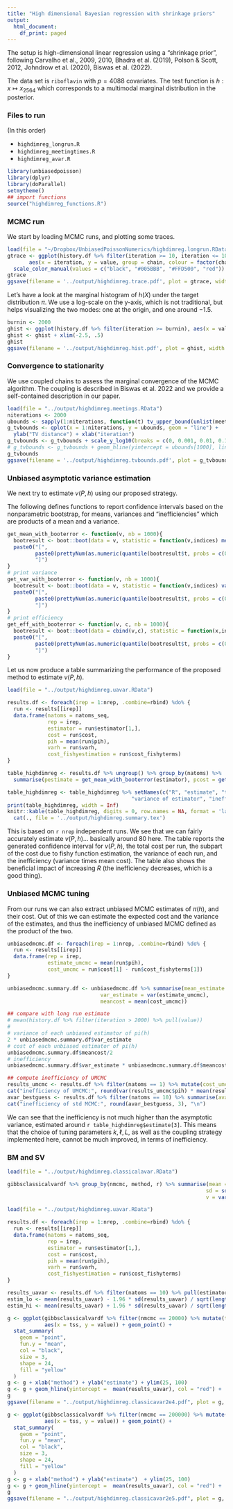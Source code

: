 ```yaml
---
title: "High dimensional Bayesian regression with shrinkage priors"
output:
  html_document:
    df_print: paged
---
```


The setup is high-dimensional linear regression 
using a "shrinkage prior", following 
Carvalho et al., 2009, 2010, Bhadra et al. (2019),
Polson & Scott, 2012, Johndrow et al. (2020),
Biswas et al. (2022).

The data set is `riboflavin` with $p=4088$ covariates.
The test function is $h:x\mapsto x_{2564}$ which corresponds
to a multimodal marginal distribution in the posterior.

### Files to run

(In this order)

- `highdimreg_longrun.R`
- `highdimreg_meetingtimes.R`
- `highdimreg_avar.R`

```r
library(unbiasedpoisson)
library(dplyr)
library(doParallel)
setmytheme()
## import functions
source("highdimreg_functions.R")
```

### MCMC run

We start by loading MCMC runs, and plotting some traces.

```r
load(file = "~/Dropbox/UnbiasedPoissonNumerics/highdimreg.longrun.RData")
gtrace <- ggplot(history.df %>% filter(iteration >= 10, iteration <= 1000, chain <= 3),
       aes(x = iteration, y = value, group = chain, colour = factor(chain))) + geom_line() + xlab("iteration") + ylab(TeX("$\\beta_{2564}$")) +
  scale_color_manual(values = c("black", "#005BBB", "#FFD500", "red")) + theme(legend.position = "none")
gtrace
ggsave(filename = '../output/highdimreg.trace.pdf', plot = gtrace, width = 6, height = 5)
```

Let's have a look at the marginal histogram of $h(X)$ under the target distribution $\pi$.
We use a log-scale on the y-axis, which is not traditional, but helps visualizing the two modes:
one at the origin, and one around $-1.5$.

```r
burnin <- 2000
ghist <- ggplot(history.df %>% filter(iteration >= burnin), aes(x = value)) + geom_histogram(aes(y=..density..), binwidth=0.05) + xlab(TeX("$\\beta_{2564}$"))
ghist <- ghist + xlim(-2.5, .5)
ghist
ggsave(filename = '../output/highdimreg.hist.pdf', plot = ghist, width = 6, height = 5)
```

### Convergence to stationarity

We use coupled chains to assess the marginal convergence of the MCMC
algorithm. The coupling is described in Biswas et al. 2022 and we provide
a self-contained description in our paper.

```r
load(file = "../output/highdimreg.meetings.RData")
niterations <- 2000
ubounds <- sapply(1:niterations, function(t) tv_upper_bound(unlist(meetingtimes), lag, t))
g_tvbounds <- qplot(x = 1:niterations, y = ubounds, geom = "line") +
  ylab("TV distance") + xlab("iteration")
g_tvbounds <- g_tvbounds + scale_y_log10(breaks = c(0, 0.001, 0.01, 0.1,1)) + geom_rangeframe() #+ geom_vline(xintercept = 1000, linetype = 2)
# g_tvbounds <- g_tvbounds + geom_hline(yintercept = ubounds[1000], linetype = 2)
g_tvbounds
ggsave(filename = '../output/highdimreg.tvbounds.pdf', plot = g_tvbounds, width = 6, height = 5)
```

### Unbiased asymptotic variance estimation

We next try to estimate $v(P,h)$ using our proposed strategy.

The following defines functions to report confidence intervals
based on the nonparametric bootstrap, for means, variances and "inefficiencies"
which are products of a mean and a variance.

```r
get_mean_with_booterror <- function(v, nb = 1000){
  bootresult <- boot::boot(data = v, statistic = function(v,indices) mean(v[indices]), R = nb)
  paste0("[", 
         paste0(prettyNum(as.numeric(quantile(bootresult$t, probs = c(0.025, 0.975))), digits=1, scientific = F, nsmall = 0), collapse = " - "),
         "]")
}
# print variance
get_var_with_booterror <- function(v, nb = 1000){
  bootresult <- boot::boot(data = v, statistic = function(v,indices) var(v[indices]), R = nb)
  paste0("[", 
         paste0(prettyNum(as.numeric(quantile(bootresult$t, probs = c(0.025, 0.975))), digits=2, scientific = T), collapse = " - "),
         "]")
}
# print efficiency
get_eff_with_booterror <- function(v, c, nb = 1000){
  bootresult <- boot::boot(data = cbind(v,c), statistic = function(x,indices) var(x[indices,1])*mean(x[indices,2]), R = nb)
  paste0("[", 
         paste0(prettyNum(as.numeric(quantile(bootresult$t, probs = c(0.025, 0.975))), digits=2, scientific = T), collapse = " - "),
         "]")
}
```

Let us now produce a table summarizing the performance
of the proposed method to estimate $v(P,h)$.

```r
load(file = "../output/highdimreg.uavar.RData")

results.df <- foreach(irep = 1:nrep, .combine=rbind) %do% {
  run <- results[[irep]]
  data.frame(natoms = natoms_seq,
             rep = irep,
             estimator = run$estimator[1,],
             cost = run$cost,
             pih = mean(run$pih),
             varh = run$varh,
             cost_fishyestimation = run$cost_fishyterms)
}

table_highdimreg <- results.df %>% ungroup() %>% group_by(natoms) %>%
  summarise(pestimate = get_mean_with_booterror(estimator), pcost = get_mean_with_booterror(cost), pfishycost = get_mean_with_booterror(cost_fishyestimation), pvariance = get_var_with_booterror(estimator), pefficiency = get_eff_with_booterror(estimator,cost))

table_highdimreg <- table_highdimreg %>% setNames(c("R", "estimate", "total cost", "fishy cost",
                                        "variance of estimator", "inefficiency"))
print(table_highdimreg, width = Inf)
knitr::kable(table_highdimreg, digits = 0, row.names = NA, format = 'latex', escape = FALSE) %>%
  cat(., file = '../output/highdimreg.summary.tex')
```

This is based on `r nrep` independent runs.
We see that we can fairly accurately estimate $v(P,h)$... basically around 80 here.
The table reports the generated confidence interval for $v(P,h)$,
the total cost per run, the subpart of the cost due to fishy function estimation,
the variance of each run, and the inefficiency (variance times mean cost).
The table also shows the beneficial impact of increasing $R$ (the inefficiency decreases, which
is a good thing).

### Unbiased MCMC tuning

From our runs we can also extract unbiased MCMC estimates of $\pi(h)$, 
and their cost. Out of this we can estimate the expected cost and the variance
of the estimates, and thus the inefficiency of unbiased MCMC defined as the product of the two.

```r
unbiasedmcmc.df <- foreach(irep = 1:nrep, .combine=rbind) %do% {
  run <- results[[irep]]
  data.frame(rep = irep,
             estimate_umcmc = mean(run$pih),
             cost_umcmc = run$cost[1] - run$cost_fishyterms[1])
}

unbiasedmcmc.summary.df <- unbiasedmcmc.df %>% summarise(mean_estimate = mean(estimate_umcmc),
                              var_estimate = var(estimate_umcmc),
                              meancost = mean(cost_umcmc))

## compare with long run estimate
# mean(history.df %>% filter(iteration > 2000) %>% pull(value))
#
# variance of each unbiased estimator of pi(h)
2 * unbiasedmcmc.summary.df$var_estimate
# cost of each unbiased estimator of pi(h)
unbiasedmcmc.summary.df$meancost/2
# inefficiency
unbiasedmcmc.summary.df$var_estimate * unbiasedmcmc.summary.df$meancost
```

```r
## compute inefficiency of UMCMC
results_umcmc <- results.df %>% filter(natoms == 1) %>% mutate(cost_umcmc = cost - cost_fishyestimation) %>% select(pih, cost_umcmc)
cat("inefficiency of UMCMC:", round(var(results_umcmc$pih) * mean(results_umcmc$cost_umcmc), 3), "\n")
avar_bestguess <- results.df %>% filter(natoms == 10) %>% summarise(avar = mean(estimator)) %>% pull()
cat("inefficiency of std MCMC:", round(avar_bestguess, 3), "\n")

```
We can see that the inefficiency is not much higher than the 
asymptotic variance, estimated around `r table_highdimreg$estimate[3]`.
This means that the choice of tuning parameters $k,\ell,L$,
as well as the coupling strategy implemented here,
cannot be much improved, in terms of inefficiency.

### BM and SV


```r
load(file = "../output/highdimreg.classicalavar.RData")

gibbsclassicalvardf %>% group_by(nmcmc, method, r) %>% summarise(mean = mean(value), 
                                                                sd = sd(value),
                                                                v = var(value))

load(file = "../output/highdimreg.uavar.RData")

results.df <- foreach(irep = 1:nrep, .combine=rbind) %do% {
  run <- results[[irep]]
  data.frame(natoms = natoms_seq,
             rep = irep,
             estimator = run$estimator[1,],
             cost = run$cost,
             pih = mean(run$pih),
             varh = run$varh,
             cost_fishyestimation = run$cost_fishyterms)
}

results_uavar <- results.df %>% filter(natoms == 10) %>% pull(estimator)
estim_lo <- mean(results_uavar) - 1.96 * sd(results_uavar) / sqrt(length(results_uavar))
estim_hi <- mean(results_uavar) + 1.96 * sd(results_uavar) / sqrt(length(results_uavar))

g <- ggplot(gibbsclassicalvardf %>% filter(nmcmc == 20000) %>% mutate(tss = paste(method, r)),
            aes(x = tss, y = value)) + geom_point() +
  stat_summary(
    geom = "point",
    fun.y = "mean",
    col = "black",
    size = 3,
    shape = 24,
    fill = "yellow"
  )
g <- g + xlab("method") + ylab("estimate") + ylim(25, 100)
g <- g + geom_hline(yintercept =  mean(results_uavar), col = "red") +  geom_hline(yintercept = c(estim_lo, estim_hi), linetype = "dashed", color = "red")
g
ggsave(filename = "../output/highdimreg.classicavar2e4.pdf", plot = g, width = 8, height = 5)

g <- ggplot(gibbsclassicalvardf %>% filter(nmcmc == 200000) %>% mutate(tss = paste(method, r)),
            aes(x = tss, y = value)) + geom_point() +
  stat_summary(
    geom = "point",
    fun.y = "mean",
    col = "black",
    size = 3,
    shape = 24,
    fill = "yellow"
  )
g <- g + xlab("method") + ylab("estimate")  + ylim(25, 100)
g <- g + geom_hline(yintercept =  mean(results_uavar), col = "red") +  geom_hline(yintercept = c(estim_lo, estim_hi), linetype = "dashed", color = "red")
g
ggsave(filename = "../output/highdimreg.classicavar2e5.pdf", plot = g, width = 8, height = 5)
```
